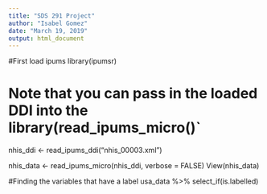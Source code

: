```yaml
---
title: "SDS 291 Project"
author: "Isabel Gomez"
date: "March 19, 2019"
output: html_document
---
```


#First load ipums
library(ipumsr)

# Note that you can pass in the loaded DDI into the library(read_ipums_micro()`
nhis_ddi <- read_ipums_ddi("nhis_00003.xml")

nhis_data <- read_ipums_micro(nhis_ddi, verbose = FALSE)
View(nhis_data)

#Finding the variables that have a label
usa_data %>%
  select_if(is.labelled)
